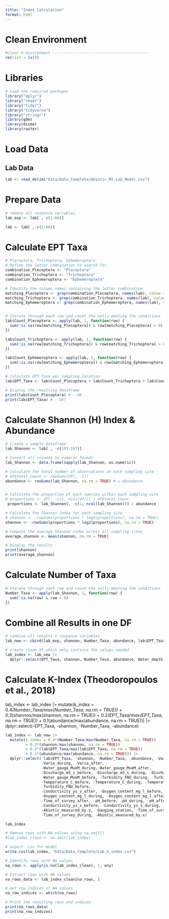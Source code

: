 ```yaml
---
title: "Index_Calculation"
format: html
---
```


# Clean Environment
```r
#clear R environment -------------------------------------------
rm(list = ls())
```


# Libraries 
```r

# Load the required packages
library("dplyr")
library("readr")
library("tidyr")
library("tidyverse")
library("stringr")
library(gbm)
library(dismo)
library(raster)
```

# Load Data
## Lab Data
```r
lab <- read_delim("Data/Data_Complete/Abiotic_MI_Lab_Model.csv")
```

# Prepare Data 
```r
# remove all response variables
lab_exp <- lab[ , c(1:60)]

lab <- lab[ ,-c(1:60)]
```

# Calculate EPT Taxa 
```r
# Plecoptera, Trichoptera, Ephemeroptera
# Define the letter combination to search for
combination_Plecoptera <- "Plecoptera"
combination_Trichoptera <- "Trichoptera"
combination_Ephemeroptera <- "Ephemeroptera"

# Identify the column names containing the letter combination
matching_Plecoptera <- grep(combination_Plecoptera, names(lab), value = TRUE)
matching_Trichoptera <- grep(combination_Trichoptera, names(lab), value = TRUE)
matching_Ephemeroptera <- grep(combination_Ephemeroptera, names(lab), value = TRUE)


# Iterate through each row and count the cells meeting the conditions
lab$Count_Plecoptera <- apply(lab, 1, function(row) {
  sum(!is.na(row[matching_Plecoptera]) & row[matching_Plecoptera] > 0)
})

lab$Count_Trichoptera <- apply(lab, 1, function(row) {
  sum(!is.na(row[matching_Trichoptera]) & row[matching_Trichoptera] > 0)
})

lab$Count_Ephemeroptera <- apply(lab, 1, function(row) {
  sum(!is.na(row[matching_Ephemeroptera]) & row[matching_Ephemeroptera] > 0)
})

# Calculate EPT Taxa per Sampling_location 
lab$EPT_Taxa <- lab$Count_Plecoptera + lab$Count_Trichoptera + lab$Count_Ephemeroptera

# Display the resulting dataframe
print(lab$Count_Plecoptera) # - OK
print(lab$EPT_Taxa) # - OK?
```

# Calculate Shannon (H) Index & Abundance
```r
# Create a sample dataframe
lab_Shannon <- lab[ , -c(193:197)]

# Convert all columns to numeric format
lab_Shannon <- data.frame(sapply(lab_Shannon, as.numeric))

# Calculate the total number of observations at each sampling site
# df$total_count <- rowSums(df[, -1])
abundance <- rowSums(lab_Shannon, na.rm = TRUE) # = Abundance


# Calculate the proportion of each species within each sampling site
# proportions <- df[, -c(1, ncol(df))] / df$total_count
 proportions <- lab_Shannon[, -c(1, ncol(lab_Shannon))] / abundance

# Calculate the Shannon index for each sampling site
# shannon <- -rowSums(proportions * log2(proportions), na.rm = TRUE)
shannon <- -rowSums(proportions * log2(proportions), na.rm = TRUE)

# Compute the average Shannon index across all sampling sites
average_shannon <- mean(shannon, na.rm = TRUE)

# Display the results
print(shannon)
print(average_shannon)
```

# Calculate Number of Taxa 
```r
# Iterate through each row and count the cells meeting the conditions
Number_Taxa <- apply(lab_Shannon, 1, function(row) {
  sum(!is.na(row) & row > 0)
})
```

# Combine all Results in one DF
```r
# combine all results + response variables 
lab_new <- cbind(lab_exp, shannon, Number_Taxa, abundance, lab$EPT_Taxa)

# create clean df which only contains the values needed 
lab_index <- lab_new |>
  dplyr::select(EPT_Taxa, shannon, Number_Taxa, abundance, Water_depth_cm, `Flow_velocity_v60_cm/s`, x, y, z, Reach_Untersuchungsstelle)
```

# Calculate K-Index (Theodoropoulos et al., 2018)
lab_index <- lab_index |>
  mutate(k_index = 0.4*(Number_Taxa/max(Number_Taxa, na.rm = TRUE))
         + 0.3*(shannon/max(shannon, na.rm = TRUE))
         + 0.2*(EPT_Taxa/max(EPT_Taxa, na.rm = TRUE))
         + 0.1*(abundance/max(abundance, na.rm = TRUE))) |>
  dplyr::select(-EPT_Taxa, -shannon, -Number_Taxa, -abundance)
```r
lab_index <- lab_new |>
  mutate(k_index = 0.4*(Number_Taxa/max(Number_Taxa, na.rm = TRUE))
         + 0.3*(shannon/max(shannon, na.rm = TRUE))
         + 0.2*(lab$EPT_Taxa/max(lab$EPT_Taxa, na.rm = TRUE))
         + 0.1*(abundance/max(abundance, na.rm = TRUE))) |>
  dplyr::select(-lab$EPT_Taxa, -shannon, -Number_Taxa, -abundance, -Varia, -Varia_before,
                -Varia_during, -Varia_after,
                -Water_gauge_MueM_during,-Water_gauge_MueM_after,
                -Discharge_m3_s_before, -Discharge_m3_s_during, -Discharge_m3_s_after,
                -Water_gauge_MueM_before, -Turbidity_FNU_during, -Turbidity_FNU_after,
                -Temperature_C_before, -Temperature_C_during, -Temperature_C_after,
                -Turbidity_FNU_before,
                -Conductivity_ys_s_after, -Oxygen_content_mg_l_before,
                -Oxygen_content_mg_l_during, -Oxygen_content_mg_l_after,
                -Time_of_survey_after, -pH_before, -pH_during, -pH_after,
                -Conductivity_ys_s_before, -Conductivity_ys_s_during, -join_key,
                -Abiotic_measured_by.y, -Gauging_station, -Time_of_survey_before,
                -Time_of_survey_during, -Abiotic_measured_by.x)

lab_index

# Remove rows with NA values using na.omit()
#lab_index_clean <- na.omit(lab_index)

# export .csv for model 
write.csv(lab_index, "Data/Data_Complete/Lab_k_index.csv")

```

```r
# Identify rows with NA values
na_rows <- apply(is.na(lab_index_clean), 1, any)

# Extract rows with NA values
na_rows_data <- lab_index_clean[na_rows, ]

# Get row indices of NA values
na_row_indices <- which(na_rows)

# Print the resulting rows and indices
print(na_rows_data)
print(na_row_indices)
```


